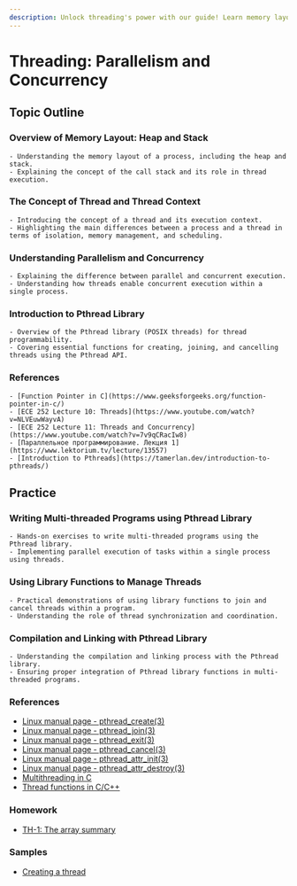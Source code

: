 ```yaml
---
description: Unlock threading's power with our guide! Learn memory layout, thread essentials, and Pthread library mastery. Practice with hands-on exercises. Start mastering parallelism and concurrency now!
---
```


# Threading: Parallelism and Concurrency

## Topic Outline
### Overview of Memory Layout: Heap and Stack
    - Understanding the memory layout of a process, including the heap and stack.
    - Explaining the concept of the call stack and its role in thread execution.

### The Concept of Thread and Thread Context
    - Introducing the concept of a thread and its execution context.
    - Highlighting the main differences between a process and a thread in terms of isolation, memory management, and scheduling.

### Understanding Parallelism and Concurrency
    - Explaining the difference between parallel and concurrent execution.
    - Understanding how threads enable concurrent execution within a single process.

### Introduction to Pthread Library
    - Overview of the Pthread library (POSIX threads) for thread programmability.
    - Covering essential functions for creating, joining, and cancelling threads using the Pthread API.

### References
    - [Function Pointer in C](https://www.geeksforgeeks.org/function-pointer-in-c/)
    - [ECE 252 Lecture 10: Threads](https://www.youtube.com/watch?v=NLVEuwWayvA)
    - [ECE 252 Lecture 11: Threads and Concurrency](https://www.youtube.com/watch?v=7v9qCRacIw8)
    - [Параллельное программирование. Лекция 1](https://www.lektorium.tv/lecture/13557)
    - [Introduction to Pthreads](https://tamerlan.dev/introduction-to-pthreads/)

## Practice
### Writing Multi-threaded Programs using Pthread Library
    - Hands-on exercises to write multi-threaded programs using the Pthread library.
    - Implementing parallel execution of tasks within a single process using threads.

### Using Library Functions to Manage Threads
    - Practical demonstrations of using library functions to join and cancel threads within a program.
    - Understanding the role of thread synchronization and coordination.

### Compilation and Linking with Pthread Library
    - Understanding the compilation and linking process with the Pthread library.
    - Ensuring proper integration of Pthread library functions in multi-threaded programs.

### References
   - [Linux manual page - pthread_create(3)](https://man7.org/linux/man-pages/man3/pthread_create.3.html)
   - [Linux manual page - pthread_join(3)](https://man7.org/linux/man-pages/man3/pthread_join.3.html)
   - [Linux manual page - pthread_exit(3)](https://man7.org/linux/man-pages/man3/pthread_exit.3.html)
   - [Linux manual page - pthread_cancel(3)](https://man7.org/linux/man-pages/man3/pthread_cancel.3.html)
   - [Linux manual page - pthread_attr_init(3)](https://man7.org/linux/man-pages/man3/pthread_attr_init.3.html)
   - [Linux manual page - pthread_attr_destroy(3)](https://man7.org/linux/man-pages/man3/pthread_attr_destroy.3.html)
   - [Multithreading in C](https://www.geeksforgeeks.org/multithreading-in-c/)
   - [Thread functions in C/C++](https://www.geeksforgeeks.org/thread-functions-in-c-c/)
  
### Homework
   - [TH-1: The array summary](/linux-programming/tasks/threads/array-sum/)

### Samples
   - [Creating a thread](/linux-programming/samples/create-thread/)
